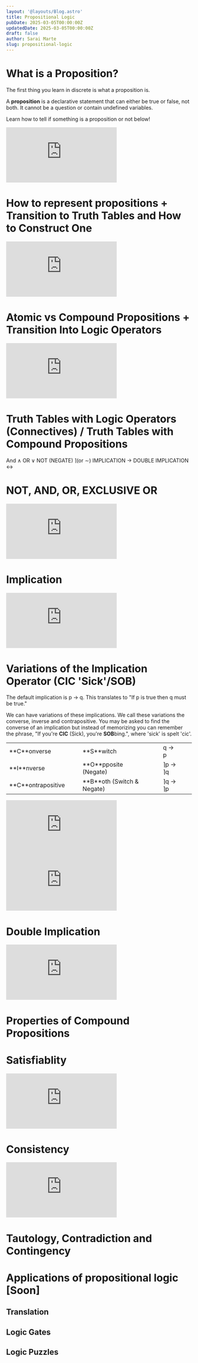 ```yaml
---
layout: '@layouts/Blog.astro'
title: Propositional Logic
pubDate: 2025-03-05T00:00:00Z 
updatedDate: 2025-03-05T00:00:00Z 
draft: false
author: Sarai Marte
slug: propositional-logic
---
```



# What is a Proposition?

The first thing you learn in discrete is what a proposition is. 

<RuleBox>

A **proposition** is a declarative statement that can either be true or false, not both. It cannot be a question or contain undefined variables. 

</RuleBox>

Learn how to tell if something is a proposition or not below!

<iframe src="https://www.youtube.com/embed/-n4Zo7ZFdzg?si=KvuVNxHM0oJJtVIx" title="YouTube video player" frameborder="0" allow="accelerometer; autoplay; clipboard-write; encrypted-media; gyroscope; picture-in-picture; web-share" referrerpolicy="strict-origin-when-cross-origin" allowfullscreen></iframe>

# How to represent propositions + Transition to Truth Tables and How to Construct One 
<iframe src="https://www.youtube.com/embed/4AfYwDljNkg?si=SIVyPb7OiBP5FQ2Z&amp;start=4" title="YouTube video player" frameborder="0" allow="accelerometer; autoplay; clipboard-write; encrypted-media; gyroscope; picture-in-picture; web-share" referrerpolicy="strict-origin-when-cross-origin" allowfullscreen></iframe>

# Atomic vs Compound Propositions + Transition Into Logic Operators 
<iframe src="https://www.youtube.com/embed/JltC6hEm00M?si=tlzRKBDVbJg_J2xW" title="YouTube video player" frameborder="0" allow="accelerometer; autoplay; clipboard-write; encrypted-media; gyroscope; picture-in-picture; web-share" referrerpolicy="strict-origin-when-cross-origin" allowfullscreen></iframe>

# Truth Tables with Logic Operators (Connectives) / Truth Tables with Compound Propositions

<RuleBox>
And ∧   
OR ∨  
NOT (NEGATE) ⌉(or ∼)  
IMPLICATION →  
DOUBLE IMPLICATION ↔ 
</RuleBox>

# NOT, AND, OR, EXCLUSIVE OR 

<iframe src="https://www.youtube.com/embed/qhzptRkem7A?si=jdygUc4XBrLR185z&amp;start=5" title="YouTube video player" frameborder="0" allow="accelerometer; autoplay; clipboard-write; encrypted-media; gyroscope; picture-in-picture; web-share" referrerpolicy="strict-origin-when-cross-origin" allowfullscreen></iframe>

# Implication 

<iframe src="https://www.youtube.com/embed/-WG5kfMAwzk?si=KCX-w0RaI4ckNDYW&amp;start=5" title="YouTube video player" frameborder="0" allow="accelerometer; autoplay; clipboard-write; encrypted-media; gyroscope; picture-in-picture; web-share" referrerpolicy="strict-origin-when-cross-origin" allowfullscreen></iframe>

# Variations of the Implication Operator (CIC 'Sick'/SOB)

<RuleBox>
The default implication is p → q. This translates to "If p is true then q must be true."

We can have variations of these implications. We call these variations the converse, inverse and contrapositive. You may be asked to find the converse of an implication but instead of memorizing you can remember the phrase, "If you're **CIC** (Sick), you're **SOB**bing.", where 'sick' is spelt 'cic'.  
<table>
 
  <tr>
    <td style="text-align: left; padding-right: 40px;">**C**onverse</td>
    <td style="text-align: left; padding-right: 40px;">**S**witch</td>
    <td style="text-align: left; padding-right: 40px;">q → p</td>
  </tr>
  <tr>
    <td style="text-align: left; padding-right: 40px;">**I**nverse</td>
    <td style="text-align: left; padding-right: 40px;">**O**pposite (Negate)</td>
    <td style="text-align: left; padding-right: 40px;">⌉p → ⌉q</td>
  </tr>
  <tr>
    <td style="text-align: left; padding-right: 40px;">**C**ontrapositive</td>
    <td style="text-align: left; padding-right: 40px;">**B**oth (Switch & Negate)</td>
    <td style="text-align: left; padding-right: 40px;">⌉q → ⌉p</td>
  </tr>
</table>
</RuleBox>

<iframe src="https://www.youtube.com/embed/b_6nhBWL4gc?si=I2myNWeuzKHaTFAC&amp;start=5" title="YouTube video player" frameborder="0" allow="accelerometer; autoplay; clipboard-write; encrypted-media; gyroscope; picture-in-picture; web-share" referrerpolicy="strict-origin-when-cross-origin" allowfullscreen></iframe>

<iframe src="https://www.youtube.com/embed/iiFCGHpWlwc?si=gsdfopQ_bMsCFPa-" title="YouTube video player" frameborder="0" allow="accelerometer; autoplay; clipboard-write; encrypted-media; gyroscope; picture-in-picture; web-share" referrerpolicy="strict-origin-when-cross-origin" allowfullscreen></iframe>

# Double Implication 

<iframe src="https://www.youtube.com/embed/6E9L2MOynzU?si=xMpwLCfIGq2P8p5k&amp;start=5" title="YouTube video player" frameborder="0" allow="accelerometer; autoplay; clipboard-write; encrypted-media; gyroscope; picture-in-picture; web-share" referrerpolicy="strict-origin-when-cross-origin" allowfullscreen></iframe>


# Properties of Compound Propositions 

# Satisfiablity 

<iframe src="https://www.youtube.com/embed/4zD5xAe8FWQ?si=UVQw9pvaonOokS3_&amp;start=5" title="YouTube video player" frameborder="0" allow="accelerometer; autoplay; clipboard-write; encrypted-media; gyroscope; picture-in-picture; web-share" referrerpolicy="strict-origin-when-cross-origin" allowfullscreen></iframe>

# Consistency 

<iframe src="https://www.youtube.com/embed/Kd_PJuqu738?si=LGeZGVm8b7RUb_f_&amp;start=5" title="YouTube video player" frameborder="0" allow="accelerometer; autoplay; clipboard-write; encrypted-media; gyroscope; picture-in-picture; web-share" referrerpolicy="strict-origin-when-cross-origin" allowfullscreen></iframe>

# Tautology, Contradiction and Contingency  

# Applications of propositional logic [Soon]
 
## Translation 

## Logic Gates 


## Logic Puzzles 

